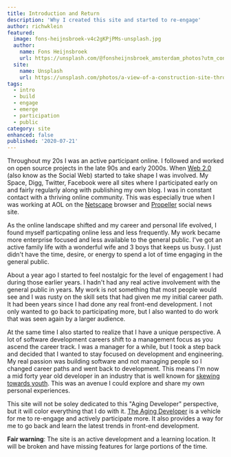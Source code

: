 ```yaml
---
title: Introduction and Return
description: 'Why I created this site and started to re-engage'
author: richwklein
featured:
  image: fons-heijnsbroek-v4c2gKPjPMs-unsplash.jpg
  author:
    name: Fons Heijnsbroek
    url: https://unsplash.com/@fonsheijnsbroek_amsterdam_photos?utm_content=creditCopyText&utm_medium=referral&utm_source=unsplash
  site:
    name: Unsplash
    url: https://unsplash.com/photos/a-view-of-a-construction-site-through-a-hole-in-the-wall-v4c2gKPjPMs?utm_content=creditCopyText&utm_medium=referral&utm_source=unsplash
tags:
  - intro
  - build
  - engage
  - emerge
  - participation
  - public
category: site
enhanced: false
published: '2020-07-21'
---
```


Throughout my 20s I was an active participant online. I followed and worked on open source projects in the late 90s and early 2000s. When [Web 2.0](https://en.wikipedia.org/wiki/Web_2.0) (also know as the Social Web) started to take shape I was involved. My Space, Digg, Twitter, Facebook were all sites where I participated early on and fairly regularly along with publishing my own blog. I was in constant contact with a thriving online community. This was especially true when I was working at AOL on the [Netscape](https://en.wikipedia.org/wiki/Netscape_Navigator_9) browser and [Propeller](https://web.archive.org/web/*/http://propeller.com) social news site.

As the online landscape shifted and my career and personal life evolved, I found myself particpating online less and less frequently. My work became more enterprise focused and less available to the general public. I've got an active family life with a wonderful wife and 3 boys that keeps us busy. I just didn't have the time, desire, or energy to spend a lot of time engaging in the general public.

About a year ago I started to feel nostalgic for the level of engagement I had during those earlier years. I hadn't had any real active involvement with the general public in years. My work is not something that most people would see and I was rusty on the skill sets that had given me my initial career path. It had been years since I had done any real front-end development. I not only wanted to go back to participating more, but I also wanted to do work that was seen again by a larger audience.

At the same time I also started to realize that I have a unique perspective. A lot of software development careers shift to a management focus as you ascend the career track. I was a manager for a while, but I took a step back and decided
that I wanted to stay focused on development and engineering. My real passion was building software and not managing people so I changed career paths and went back to development. This means I'm now a mid forty year old developer in an
industry that is well known for [skewing towards youth](https://www.google.com/search?q=ageism+software+engineering&oq=ageism+software+engineering). This was an avenue I could explore and share my own personal experiences.

This site will not be soley dedicated to this "Aging Developer" perspective, but it will color everything that I do with it. [The Aging Developer](/) is a vehicle for me to re-engage and actively participate more. It also provides a way for me to go back and learn the latest trends in front-end development.

**Fair warning**: The site is an active development and a learning location. It will be broken and have missing features for large portions of the time.
